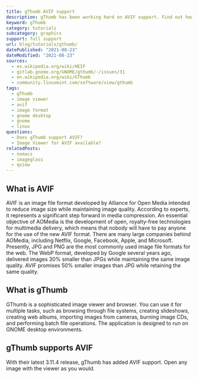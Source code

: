 ```yaml
---
title: gThumb AVIF support
description: gThumb has been working hard on AVIF support. Find out how you can use AVIF images in gThumb.
keyword: gThumb
category: tutorials
subcategory: graphics
support: full support
url: blog/tutorials/gthumb/
datePublished: "2021-08-23"
dateModified: "2021-08-23"
sources:
  - es.wikipedia.org/wiki/HEIF
  - gitlab.gnome.org/GNOME/gthumb/-/issues/31
  - en.wikipedia.org/wiki/GThumb
  - community.linuxmint.com/software/view/gthumb
tags:
  - gThumb
  - image viewer
  - avif
  - image format
  - gnome desktop
  - gnome
  - linux
questions:
  - Does gThumb support AVIF?
  - Image Viewer for AVIF available?
relatedPosts:
  - nomacs
  - imageglass
  - qview
---
```


## What is AVIF

AVIF is an image file format developed by Alliance for Open Media intended to reduce image size while maintaining image quality. According to experts, it represents a significant step forward in media compression. An essential objective of AOMedia is the development of open, royalty-free technologies for multimedia delivery, which means that nobody will have to pay anyone for the use of the new AVIF format. There are many large companies behind AOMedia, including Netflix, Google, Facebook, Apple, and Microsoft. Presently, JPG and PNG are the most commonly used image file formats for the web. The WebP format, developed by Google several years ago, delivered images 30% smaller than JPGs while maintaining the same image quality. AVIF promises 50% smaller images than JPG while retaining the same quality.

## What is gThumb

GThumb is a sophisticated image viewer and browser. You can use it for multiple tasks, such as browsing through file systems, creating slideshows, creating web albums, importing images from cameras, burning image CDs, and performing batch file operations. The application is designed to run on GNOME desktop environments.

## gThumb supports AVIF

With their latest 3.11.4 release, gThumb has added AVIF support. Open any image with the viewer as you would.
